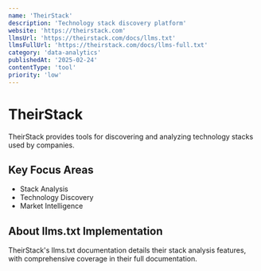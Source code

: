 ```yaml
---
name: 'TheirStack'
description: 'Technology stack discovery platform'
website: 'https://theirstack.com'
llmsUrl: 'https://theirstack.com/docs/llms.txt'
llmsFullUrl: 'https://theirstack.com/docs/llms-full.txt'
category: 'data-analytics'
publishedAt: '2025-02-24'
contentType: 'tool'
priority: 'low'
---
```


# TheirStack

TheirStack provides tools for discovering and analyzing technology stacks used by companies.

## Key Focus Areas

- Stack Analysis
- Technology Discovery
- Market Intelligence

## About llms.txt Implementation

TheirStack's llms.txt documentation details their stack analysis features, with comprehensive coverage in their full documentation.
